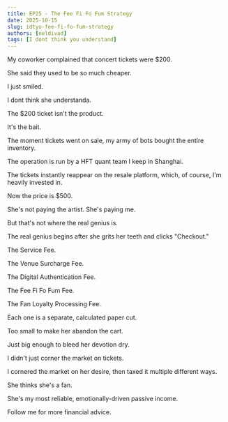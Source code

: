 ```yaml
---
title: EP25 - The Fee Fi Fo Fum Strategy
date: 2025-10-15
slug: idtyu-fee-fi-fo-fum-strategy
authors: [neldivad]
tags: [I dont think you understand]
---
```


My coworker complained that concert tickets were $200.

She said they used to be so much cheaper.

I just smiled.

I dont think she understanda.

The $200 ticket isn't the product.

It's the bait.

The moment tickets went on sale, my army of bots bought the entire inventory.

The operation is run by a HFT quant team I keep in Shanghai.

The tickets instantly reappear on the resale platform, which, of course, I'm heavily invested in.

Now the price is $500.

She's not paying the artist. She's paying me.

<!--truncate-->

But that's not where the real genius is.

The real genius begins after she grits her teeth and clicks "Checkout."

The Service Fee.

The Venue Surcharge Fee.

The Digital Authentication Fee.

The Fee Fi Fo Fum Fee. 

The Fan Loyalty Processing Fee.

Each one is a separate, calculated paper cut.

Too small to make her abandon the cart.

Just big enough to bleed her devotion dry.

I didn't just corner the market on tickets.

I cornered the market on her desire, then taxed it multiple different ways.

She thinks she's a fan.

She's my most reliable, emotionally-driven passive income.

Follow me for more financial advice.
